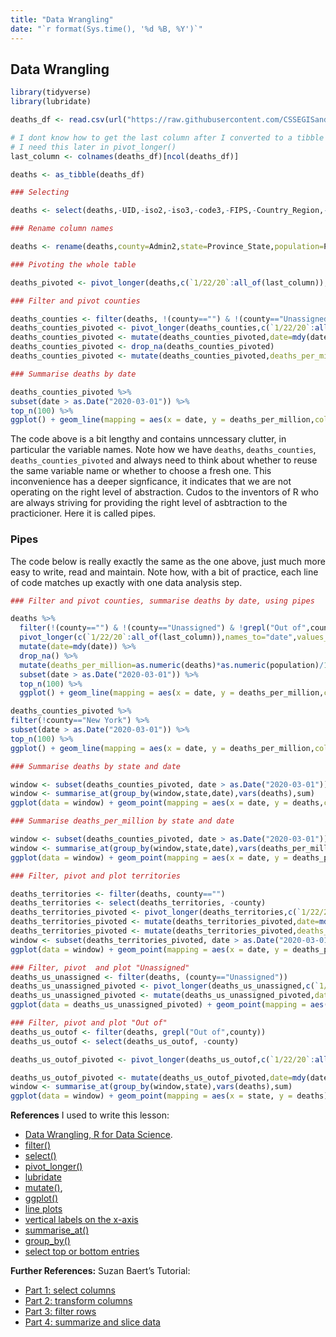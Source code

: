 ```yaml
---
title: "Data Wrangling"
date: "`r format(Sys.time(), '%d %B, %Y')`"
---
```


## Data Wrangling

```r
library(tidyverse)
library(lubridate)
```


```r

deaths_df <- read.csv(url("https://raw.githubusercontent.com/CSSEGISandData/COVID-19/master/csse_covid_19_data/csse_covid_19_time_series/time_series_covid19_deaths_US.csv"),check.names = FALSE)

# I dont know how to get the last column after I converted to a tibble
# I need this later in pivot_longer()
last_column <- colnames(deaths_df)[ncol(deaths_df)]

deaths <- as_tibble(deaths_df)

### Selecting

deaths <- select(deaths,-UID,-iso2,-iso3,-code3,-FIPS,-Country_Region,-Lat,-Long_,-Combined_Key)

### Rename column names

deaths <- rename(deaths,county=Admin2,state=Province_State,population=Population)

### Pivoting the whole table

deaths_pivoted <- pivot_longer(deaths,c(`1/22/20`:all_of(last_column)),names_to="date",values_to="deaths")
```

```r
### Filter and pivot counties

deaths_counties <- filter(deaths, !(county=="") & !(county=="Unassigned") & !grepl("Out of",county))
deaths_counties_pivoted <- pivot_longer(deaths_counties,c(`1/22/20`:all_of(last_column)),names_to="date",values_to="deaths")
deaths_counties_pivoted <- mutate(deaths_counties_pivoted,date=mdy(date))
deaths_counties_pivoted <- drop_na(deaths_counties_pivoted)
deaths_counties_pivoted <- mutate(deaths_counties_pivoted,deaths_per_million=as.numeric(deaths)*as.numeric(population)/1000000)

### Summarise deaths by date

deaths_counties_pivoted %>%
subset(date > as.Date("2020-03-01")) %>%
top_n(100) %>%
ggplot() + geom_line(mapping = aes(x = date, y = deaths_per_million,color=county)) 
```

The code above is a bit lengthy and contains unncessary clutter, in particular the variable names. Note how we have `deaths`, `deaths_counties`, `deaths_counties_pivoted` and always need to think about whether to reuse the same variable name or whether to choose a fresh one. This inconvenience has a deeper signficance, it indicates that we are not operating on the right level of abstraction. Cudos to the inventors of R who are always striving for providing the right level of asbtraction to the practicioner. Here it is called pipes.

### Pipes

The code below is really exactly the same as the one above, just much more easy to write, read and maintain. Note how, with a bit of practice, each line of code matches up exactly with one data analysis step. 

```r
### Filter and pivot counties, summarise deaths by date, using pipes

deaths %>% 
  filter(!(county=="") & !(county=="Unassigned") & !grepl("Out of",county)) %>%
  pivot_longer(c(`1/22/20`:all_of(last_column)),names_to="date",values_to="deaths") %>%
  mutate(date=mdy(date)) %>%
  drop_na() %>%
  mutate(deaths_per_million=as.numeric(deaths)*as.numeric(population)/1000000) %>%
  subset(date > as.Date("2020-03-01")) %>%
  top_n(100) %>%
  ggplot() + geom_line(mapping = aes(x = date, y = deaths_per_million,color=county)) 
```



```r
deaths_counties_pivoted %>%
filter(!county=="New York") %>%
subset(date > as.Date("2020-03-01")) %>%
top_n(100) %>%
ggplot() + geom_line(mapping = aes(x = date, y = deaths_per_million,color=vars(county,state))) 
```

```r
### Summarise deaths by state and date

window <- subset(deaths_counties_pivoted, date > as.Date("2020-03-01"))
window <- summarise_at(group_by(window,state,date),vars(deaths),sum)
ggplot(data = window) + geom_point(mapping = aes(x = date, y = deaths,color=state)) 
```

```r
### Summarise deaths_per_million by state and date

window <- subset(deaths_counties_pivoted, date > as.Date("2020-03-01"))
window <- summarise_at(group_by(window,state,date),vars(deaths_per_million),sum)
ggplot(data = window) + geom_point(mapping = aes(x = date, y = deaths_per_million,color=state)) 
```

```r
### Filter, pivot and plot territories

deaths_territories <- filter(deaths, county=="")
deaths_territories <- select(deaths_territories, -county)
deaths_territories_pivoted <- pivot_longer(deaths_territories,c(`1/22/20`:all_of(last_column)),names_to="date",values_to="deaths")
deaths_territories_pivoted <- mutate(deaths_territories_pivoted,date=mdy(date))
deaths_territories_pivoted <- mutate(deaths_territories_pivoted,deaths_per_million=deaths*population/1000000)
window <- subset(deaths_territories_pivoted, date > as.Date("2020-03-01"))
ggplot(data = window) + geom_point(mapping = aes(x = date, y = deaths_per_million,color=state)) 
```

```r
### Filter, pivot  and plot "Unassigned"
deaths_us_unassigned <- filter(deaths, (county=="Unassigned"))
deaths_us_unassigned_pivoted <- pivot_longer(deaths_us_unassigned,c(`1/22/20`:all_of(last_column)),names_to="date",values_to="deaths")
deaths_us_unassigned_pivoted <- mutate(deaths_us_unassigned_pivoted,date=mdy(date))
ggplot(data = deaths_us_unassigned_pivoted) + geom_point(mapping = aes(x = state, y = deaths)) + theme(axis.text.x = element_text(angle = 90, hjust = 1))
```

```r
### Filter, pivot and plot "Out of"
deaths_us_outof <- filter(deaths, grepl("Out of",county))
deaths_us_outof <- select(deaths_us_outof, -county)

deaths_us_outof_pivoted <- pivot_longer(deaths_us_outof,c(`1/22/20`:all_of(last_column)),names_to="date",values_to="deaths")

deaths_us_outof_pivoted <- mutate(deaths_us_outof_pivoted,date=mdy(date))
window <- summarise_at(group_by(window,state),vars(deaths),sum)
ggplot(data = window) + geom_point(mapping = aes(x = state, y = deaths)) + theme(axis.text.x = element_text(angle = 90, hjust = 1))
```



**References** I used to write this lesson:

- [Data Wrangling, R for Data Science](https://r4ds.had.co.nz/wrangle-intro.html). 
- [filter()](https://r4ds.had.co.nz/transform.html#filter-rows-with-filter)
- [select()](https://r4ds.had.co.nz/transform.html#select)
- [pivot_longer()](https://r4ds.had.co.nz/tidy-data.html#pivoting)
- [lubridate](https://lubridate.tidyverse.org/)
- [mutate()](https://dplyr.tidyverse.org/reference/mutate.html), 
- [ggplot()](https://r4ds.had.co.nz/data-visualisation.html#creating-a-ggplot)
- [line plots](http://www.sthda.com/english/wiki/ggplot2-line-plot-quick-start-guide-r-software-and-data-visualization)
- [vertical labels on the x-axis](https://stackoverflow.com/a/1331400/4600290)
- [summarise_at()](https://suzan.rbind.io/2018/04/dplyr-tutorial-4/#summarise-at)
- [group_by()](https://dplyr.tidyverse.org/reference/group_by.html)
- [select top or bottom entries](https://dplyr.tidyverse.org/reference/top_n.html)

**Further References:** Suzan Baert's Tutorial:
  
- [Part 1: select columns](https://suzan.rbind.io/2018/01/dplyr-tutorial-1/)
- [Part 2: transform columns](https://suzan.rbind.io/2018/02/dplyr-tutorial-2/)
- [Part 3: filter rows](https://suzan.rbind.io/2018/02/dplyr-tutorial-3/)
- [Part 4: summarize and slice data](https://suzan.rbind.io/2018/04/dplyr-tutorial-4/)


